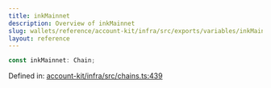 ```yaml
---
title: inkMainnet
description: Overview of inkMainnet
slug: wallets/reference/account-kit/infra/src/exports/variables/inkMainnet
layout: reference
---
```


```ts
const inkMainnet: Chain;
```

Defined in: [account-kit/infra/src/chains.ts:439](https://github.com/alchemyplatform/aa-sdk/blob/49e74eee8606f480b200b4612d00d950da8a8742/account-kit/infra/src/chains.ts#L439)
